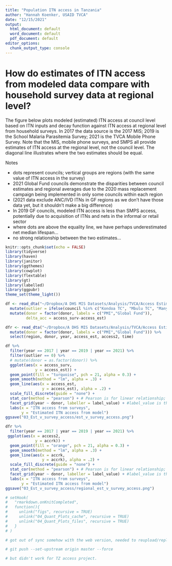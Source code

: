 ```yaml
---
title: "Population ITN access in Tanzania"
author: "Hannah Koenker, USAID TVCA"
date: "12/15/2021"
output:
  html_document: default
  word_document: default
  pdf_document: default
editor_options:
  chunk_output_type: console
---
```


# How do estimates of ITN access from modeled data compare with household survey data at regional level?

The figure below plots modeled (estimated) ITN access at council level based on ITN inputs and decay function against ITN access at regional level from household surveys. In 2017 the data source is the 2017 MIS; 2019 is the School Malaria Parasitemia Survey; 2021 is the TVCA Mobile Phone Survey. Note that the MIS, mobile phone surveys, and SMPS all provide estimates of ITN access at the regional level, not the council level. The diagonal line illustrates where the two estimates should be equal.

Notes

- dots represent councils; vertical groups are regions (with the same value of ITN access in the survey)
- 2021 Global Fund councils demonstrate the disparities between council estimates and regional averages due to the 2020 mass replacement campaign being implemented in only some councils within each region
- (2021 data exclude ANC/IVD ITNs in GF regions as we don’t have those data yet, but it shouldn’t make a big difference)
- In 2019 GF councils, modeled ITN access is less than SMPS access, potentially due to acquisition of ITNs and nets in the informal or retail sector
- where dots are above the equality line, we have perhaps underestimated net median lifespan...
- no strong relationship between the two estimates...

```r
knitr::opts_chunk$set(echo = FALSE)
library(tidyverse)
library(haven)
library(janitor)
library(ggthemes)
library(cowplot)
library(flextable)
library(gt)
library(labelled)
library(ggpubr)
theme_set(theme_light())
```


```r
df <- read_dta("~/Dropbox/A DHS MIS Datasets/Analysis/TVCA/Access Estimates/output/tz__accrk_total_znz_tnvs_strat_mrc_snp_rch_pop_2012_2030.dta") %>% 
  mutate(outlier = ifelse(council %in% c("Kondoa TC", "Mbulu TC", "Manyoni DC", "Manyoni TC", "Itigi DC", "Songwe DC", "Mlele DC", "Mpimbwe DC", "Mtama DC", "Bunda TC", "Tarime TC", "Tarime DC", "Buchosa DC", "Sengerema DC", "Bagamoyo DC", "Chalinze DC", "Rufiji DC", "Kibiti DC", "Nzega TC"), 1, 0)) %>%
  mutate(donor = factor(donor, labels = c("PMI","Global Fund")),
         delta_acc = access_surv-access_est)

dfr <- read_dta("~/Dropbox/A DHS MIS Datasets/Analysis/TVCA/Access Estimates/output/tz_region_acc_v_acc.dta") %>% 
  mutate(donor = factor(donor, labels = c("PMI","Global Fund"))) %>% 
  select(region, donor, year, access_est, access2, time)

```



```r

df %>%
  filter(year == 2017 | year == 2019 | year == 2021) %>%
  filter(outlier == 0) %>%
  # mutate(donor = as.factor(donor)) %>%
  ggplot(aes(x = access_surv,
             y = access_est)) +
  geom_point(fill = "turquoise", pch = 21, alpha = 0.3) +
  geom_smooth(method = "lm", alpha = .3) +
  geom_line(aes(x = access_est,
                y = access_est), alpha = .2) +
  scale_fill_discrete(guide = "none") +
  stat_cor(method = "pearson") + # Pearson is for linear relationship; Spearman works with monotonic relationships/ranked order as well
  facet_grid(year ~ donor, labeller = label_value) + #label_value is the default, will take from factors.
  labs(x = "ITN access from surveys",
       y = "Estimated ITN access from model")
ggsave("03_Est_v_survey_access/est_v_survey_access.png")
```

```r
dfr %>%
  filter(year == 2017 | year == 2019 | year == 2021) %>%
 ggplot(aes(x = access2,
             y = accrk)) +
  geom_point(fill = "orange", pch = 21, alpha = 0.3) +
  geom_smooth(method = "lm", alpha = .3) +
  geom_line(aes(x = accrk,
                y = accrk), alpha = .2) +
  scale_fill_discrete(guide = "none") +
  stat_cor(method = "pearson") + # Pearson is for linear relationship; Spearman works with monotonic relationships/ranked order as well
  facet_grid(year ~ donor, labeller = label_value) + #label_value is the default, will take from factors.
  labs(x = "ITN access from surveys",
       y = "Estimated ITN access from model")
ggsave("03_Est_v_survey_access/regional_est_v_survey_access.png")
```

```r
# setHook(
#   "rmarkdown.onKnitCompleted",
#   function(){
#     unlink("figs", recursive = TRUE)
#     unlink("04_Quant_Plots_cache", recursive = TRUE)
#     unlink("04_Quant_Plots_files", recursive = TRUE)
#   }
# )
```

```r

# got out of sync somehow with the web version, needed to reupload/replace all the web files with my local files:

# git push --set-upstream origin master --force 

# but didn't work for TZ access project.
```
